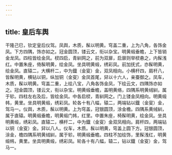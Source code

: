 ```yaml
---
---
---
```

title: 皇后车舆
---



干隆己巳，钦定皇后仪驾。凤舆，木质，髹以明黄。穹盖二重，上为八角，各饰金凤。下方四隅，饰亦如之。冠金圆顶，镂云文，衔以杂宝。明黄缎垂幨，上下皆销金龙凤。四柱皆绘金凤。棂四启，青紃网之，前为双扉，启扉则举棂悬之，内髹浅红。中置朱座，倚髹明黄，绘金凤。坐具明黄缎，绣彩凤。前加抚式，亦髹明黄，绘金凤。直辕二，大横杆二，中为鐡（金叜）金，双凤相向。小横杆四，肩杆八，皆髹明黄，横钻以铜，纵加铜（金叜）金凤首尾，舁以十六人，亲蚕御之。凤车，木质，髹以明黄。穹盖二重，上绘八宝，八角各饰金凤，下绘云文，四隅饰亦如之。冠金圆顶，镂云文，衔以杂宝。明黄缎垂幨，盖明黄络，四隅系明黄绒紃，属于轸。四柱左右及后，皆绘金凤。中各启棂，青紃网之。门上镂金凤相向。明黄缎帏，黄里。坐具明黄缎，绣彩凤。轮各十有八幅，辕二，两端钻以鐡（金叜）金，驾马一。仪舆，木质，髹以明黄。上为穹盖，冠银圆顶，涂金檐。四隅系黄绒紃，属于直辕。明黄缎垂幨，明黄缎门帏，红里。中置朱座，椅髹明黄，绘金凤。坐具明黄缎，绣彩凤。直辕二，横杆二，中为鐡（金叜）金双凤相向。肩杆四，两端钻以铜（金叜）金。舁以八人。仪车，木质。髹以明黄，穹盖上圆下方。冠银圆顶，涂金，檐四隅系明黄绒紃，属于轸。明黄缎垂幨。四柱不加绘饰，里髹浅红，明黄缎帏，黄里。坐具明黄缎，绣彩凤。轮各十有八幅，辕二，钻以鐡（金叜）金，驾马一。